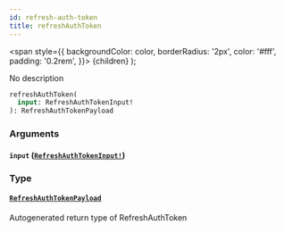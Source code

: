 ```yaml
---
id: refresh-auth-token
title: refreshAuthToken
---
```


<span
style={{
      backgroundColor: color,
      borderRadius: '2px',
      color: '#fff',
      padding: '0.2rem',
    }}>
{children}
</span>
);

No description

```graphql
refreshAuthToken(
  input: RefreshAuthTokenInput!
): RefreshAuthTokenPayload

```

### Arguments

#### `input` ([`RefreshAuthTokenInput!`](/api/inputs/refresh-auth-token-input))

### Type

#### [`RefreshAuthTokenPayload`](/api/objects/refresh-auth-token-payload)

Autogenerated return type of RefreshAuthToken
